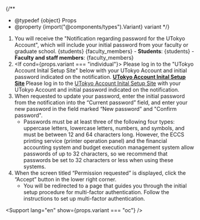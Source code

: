 
{/**
  * @typedef {object} Props
  * @property {import("@components/types").Variant} variant
  */}



1. You will receive the "Notification regarding password for the UTokyo Account", which will include your initial password from your faculty or graduate school.
   <Switch variant={props.variant}>
     <Fragment slot="oc">{students}</Fragment>
     <Fragment slot="faculty_members">{faculty_members}</Fragment>
     <Fragment slot="individual">
       - **Students**: {students}
       - **Faculty and staff members**: {faculty_members}
     </Fragment>
   </Switch>
2. <If cond={props.variant === "individual"}>
     Please log in to the "UTokyo Account Inital Setup Site" below with your UTokyo Account and initial password indicated on the notification.
      <b class="box center">
        [UTokyo Account Inital Setup Site](https://login.adm.u-tokyo.ac.jp/utac-initial-en/)
      </b>
      <Fragment slot="else">
        Please log in to the [UTokyo Account Inital Setup Site](https://login.adm.u-tokyo.ac.jp/utac-initial-en/) with your UTokyo Account and initial password indicated on the notification.
      </Fragment>
   </If>
3. When requested to update your password, enter the initial password from the notification into the “Current password” field, and enter your new password in the field marked “New password” and "Confirm password".
   - Passwords must be at least three of the following four types: uppercase letters, lowercase letters, numbers, and symbols, and must be between 12 and 64 characters long. However, the ECCS printing service (printer operation panel) and the financial accounting system and budget execution management system allow passwords of up to 32 characters, so we recommend that passwords be set to 32 characters or less when using these systems.
4. When the screen titled “Permission requested” is displayed, click the “Accept” button in the lower right corner.
    - You will be redirected to a page that guides you through the initial setup procedure for multi-factor authentication. Follow the instructions to set up multi-factor authentication.

<Support lang="en" show={props.variant === "oc"} />
